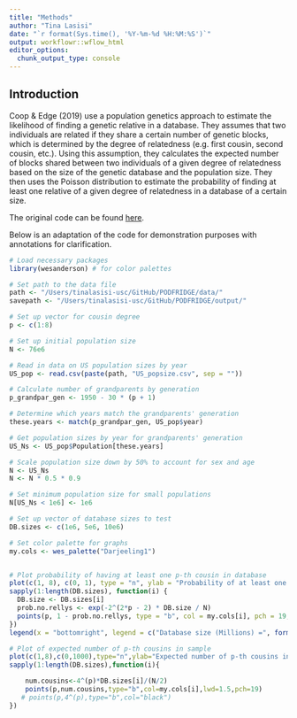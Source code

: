 ```yaml
---
title: "Methods"
author: "Tina Lasisi"
date: "`r format(Sys.time(), '%Y-%m-%d %H:%M:%S')`"
output: workflowr::wflow_html
editor_options:
  chunk_output_type: console
---
```


## Introduction

Coop & Edge (2019) use a population genetics approach to estimate the likelihood of finding a genetic relative in a database. They assumes that two individuals are related if they share a certain number of genetic blocks, which is determined by the degree of relatedness (e.g. first cousin, second cousin, etc.). Using this assumption, they calculates the expected number of blocks shared between two individuals of a given degree of relatedness based on the size of the genetic database and the population size. They then uses the Poisson distribution to estimate the probability of finding at least one relative of a given degree of relatedness in a database of a certain size.

The original code can be found [here](https://github.com/tinalasisi/POPFORGE/blob/master/data/Coop_cousins_vs_database_size.R). 

Below is an adaptation of the code for demonstration purposes with annotations for clarification.

```r
# Load necessary packages
library(wesanderson) # for color palettes

# Set path to the data file
path <- "/Users/tinalasisi-usc/GitHub/PODFRIDGE/data/"
savepath <- "/Users/tinalasisi-usc/GitHub/PODFRIDGE/output/"

# Set up vector for cousin degree
p <- c(1:8) 

# Set up initial population size
N <- 76e6 

# Read in data on US population sizes by year
US_pop <- read.csv(paste(path, "US_popsize.csv", sep = ""))

# Calculate number of grandparents by generation
p_grandpar_gen <- 1950 - 30 * (p + 1)

# Determine which years match the grandparents' generation
these.years <- match(p_grandpar_gen, US_pop$year)

# Get population sizes by year for grandparents' generation
US_Ns <- US_pop$Population[these.years]

# Scale population size down by 50% to account for sex and age
N <- US_Ns
N <- N * 0.5 * 0.9 

# Set minimum population size for small populations
N[US_Ns < 1e6] <- 1e6 

# Set up vector of database sizes to test
DB.sizes <- c(1e6, 5e6, 10e6)

# Set color palette for graphs
my.cols <- wes_palette("Darjeeling1")


# Plot probability of having at least one p-th cousin in database
plot(c(1, 8), c(0, 1), type = "n", ylab = "Probability of at least one p-th cousin in database", xlab = "p (degree of cousin)")
sapply(1:length(DB.sizes), function(i) {
  DB.size <- DB.sizes[i]
  prob.no.rellys <- exp(-2^(2*p - 2) * DB.size / N)
  points(p, 1 - prob.no.rellys, type = "b", col = my.cols[i], pch = 19, lwd = 1.5)
})
legend(x = "bottomright", legend = c("Database size (Millions) =", format(DB.sizes / 1e6, dig = 1)), col = c(NA, my.cols), pch = 19)

# Plot of expected number of p-th cousins in sample
plot(c(1,8),c(0,1000),type="n",ylab="Expected number of p-th cousins in database",xlab="p.(degree of cousin)")
sapply(1:length(DB.sizes),function(i){

    num.cousins<-4^(p)*DB.sizes[i]/(N/2)
    points(p,num.cousins,type="b",col=my.cols[i],lwd=1.5,pch=19)
   # points(p,4^(p),type="b",col="black")
})


```
